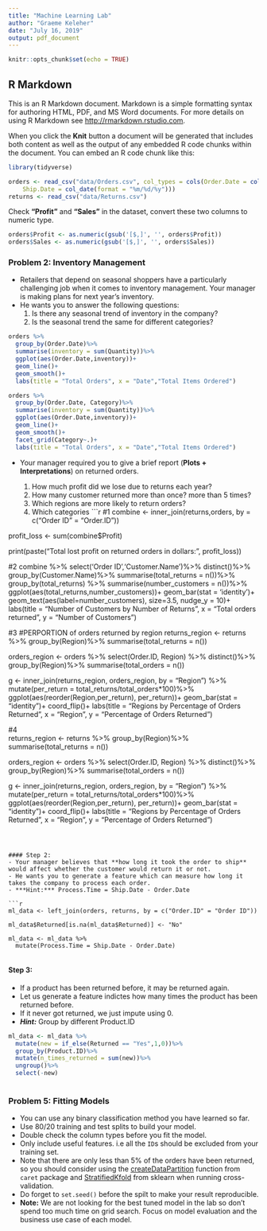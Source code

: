 ```yaml
---
title: "Machine Learning Lab"
author: "Graeme Keleher"
date: "July 16, 2019"
output: pdf_document
---
```


```r
knitr::opts_chunk$set(echo = TRUE)
```

## R Markdown

This is an R Markdown document. Markdown is a simple formatting syntax for authoring HTML, PDF, and MS Word documents. For more details on using R Markdown see <http://rmarkdown.rstudio.com>.

When you click the **Knit** button a document will be generated that includes both content as well as the output of any embedded R code chunks within the document. You can embed an R code chunk like this:

```r
library(tidyverse)
```



```r
orders <- read_csv("data/Orders.csv", col_types = cols(Order.Date = col_date(format = "%m/%d/%y"), 
    Ship.Date = col_date(format = "%m/%d/%y")))
returns <- read_csv("data/Returns.csv")
```

Check **"Profit"** and **"Sales"** in the dataset, convert these two columns to numeric type. 
```r
orders$Profit <- as.numeric(gsub('[$,]', '', orders$Profit))
orders$Sales <- as.numeric(gsub('[$,]', '', orders$Sales))
```

### Problem 2: Inventory Management
- Retailers that depend on seasonal shoppers have a particularly challenging job when it comes to inventory management. Your manager is making plans for next year's inventory.
- He wants you to answer the following questions:
    1. Is there any seasonal trend of inventory in the company?
    2. Is the seasonal trend the same for different categories?

```r

orders %>%
  group_by(Order.Date)%>%
  summarise(inventory = sum(Quantity))%>%
  ggplot(aes(Order.Date,inventory))+
  geom_line()+
  geom_smooth()+
  labs(title = "Total Orders", x = "Date","Total Items Ordered")

orders %>%
  group_by(Order.Date, Category)%>%
  summarise(inventory = sum(Quantity))%>%
  ggplot(aes(Order.Date,inventory))+
  geom_line()+
  geom_smooth()+
  facet_grid(Category~.)+
  labs(title = "Total Orders", x = "Date","Total Items Ordered")

```

- Your manager required you to give a brief report (**Plots + Interpretations**) on returned orders.

	1. How much profit did we lose due to returns each year?
	2. How many customer returned more than once? more than 5 times?
	3. Which regions are more likely to return orders?
	4. Which categories 
```r
#1
combine <- inner_join(returns,orders, by = c("Order ID" = "Order.ID"))

profit_loss <- sum(combine$Profit)

print(paste("Total lost profit on returned orders in dollars:", profit_loss))

#2
combine %>%
  select('Order ID','Customer.Name')%>%
  distinct()%>%
  group_by(Customer.Name)%>%
  summarise(total_returns = n())%>%
  group_by(total_returns) %>%
  summarise(number_customers = n())%>%
  ggplot(aes(total_returns,number_customers))+
    geom_bar(stat = 'identity')+
  geom_text(aes(label=number_customers),  size=3.5, nudge_y = 10)+
  labs(title = "Number of Customers by Number of Returns",
       x = "Total orders returned",
       y = "Number of Customers")

#3
#PERPORTION of orders returned by region
returns_region <- returns %>%
  group_by(Region)%>%
  summarise(total_returns = n())
  
orders_region <- orders %>%
  select(Order.ID, Region) %>%
  distinct()%>%
  group_by(Region)%>%
  summarise(total_orders = n())

g <- inner_join(returns_region, orders_region, by = "Region") %>%
  mutate(per_return = total_returns/total_orders*100)%>%
  ggplot(aes(reorder(Region,per_return), per_return))+
  geom_bar(stat = "identity")+
  coord_flip()+
  labs(title = "Regions by Percentage of Orders Returned",
       x = "Region",
       y = "Percentage of Orders Returned")


#4  
returns_region <- returns %>%
  group_by(Region)%>%
  summarise(total_returns = n())
  
orders_region <- orders %>%
  select(Order.ID, Region) %>%
  distinct()%>%
  group_by(Region)%>%
  summarise(total_orders = n())

g <- inner_join(returns_region, orders_region, by = "Region") %>%
  mutate(per_return = total_returns/total_orders*100)%>%
  ggplot(aes(reorder(Region,per_return), per_return))+
  geom_bar(stat = "identity")+
  coord_flip()+
  labs(title = "Regions by Percentage of Orders Returned",
       x = "Region",
       y = "Percentage of Orders Returned")
```



#### Step 2:
- Your manager believes that **how long it took the order to ship** would affect whether the customer would return it or not. 
- He wants you to generate a feature which can measure how long it takes the company to process each order.
- ***Hint:*** Process.Time = Ship.Date - Order.Date

```r
ml_data <- left_join(orders, returns, by = c("Order.ID" = "Order ID"))
  
ml_data$Returned[is.na(ml_data$Returned)] <- "No"

ml_data <- ml_data %>%
  mutate(Process.Time = Ship.Date - Order.Date)
  
```


#### Step 3:

- If a product has been returned before, it may be returned again. 
- Let us generate a feature indictes how many times the product has been returned before.
- If it never got returned, we just impute using 0.
- ***Hint:*** Group by different Product.ID
```r
ml_data <- ml_data %>%
  mutate(new = if_else(Returned == "Yes",1,0))%>%
  group_by(Product.ID)%>%
  mutate(n_times_returned = sum(new))%>%
  ungroup()%>%
  select(-new)
  
```

### Problem 5: Fitting Models

- You can use any binary classification method you have learned so far.
- Use 80/20 training and test splits to build your model. 
- Double check the column types before you fit the model.
- Only include useful features. i.e all the `ID`s should be excluded from your training set.
- Note that there are only less than 5% of the orders have been returned, so you should consider using the [createDataPartition](https://www.rdocumentation.org/packages/caret/versions/6.0-80/topics/createDataPartition) function from `caret` package and [StratifiedKfold](http://scikit-learn.org/stable/modules/generated/sklearn.model_selection.StratifiedKFold.html#sklearn-model-selection-stratifiedkfold) from sklearn when running cross-validation.
- Do forget to `set.seed()` before the spilt to make your result reproducible.
- **Note:** We are not looking for the best tuned model in the lab so don't spend too much time on grid search. Focus on model evaluation and the business use case of each model.
